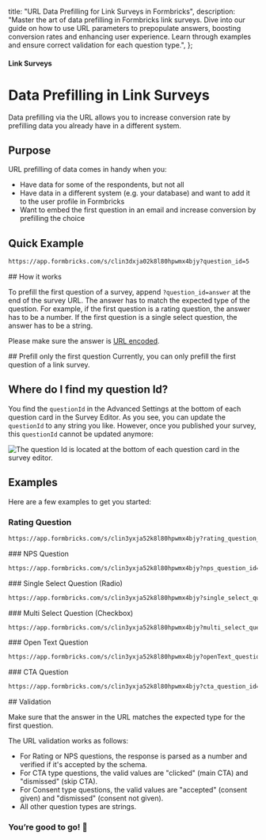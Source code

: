 

  title: "URL Data Prefilling for Link Surveys in Formbricks",
  description: "Master the art of data prefilling in Formbricks link surveys. Dive into our guide on how to use URL parameters to prepopulate answers, boosting conversion rates and enhancing user experience. Learn through examples and ensure correct validation for each question type.",
};

#### Link Surveys

# Data Prefilling in Link Surveys

Data prefilling via the URL allows you to increase conversion rate by prefilling data you already have in a different system.

## Purpose

URL prefilling of data comes in handy when you:

- Have data for some of the respondents, but not all
- Have data in a different system (e.g. your database) and want to add it to the user profile in Formbricks
- Want to embed the first question in an email and increase conversion by prefilling the choice

## Quick Example
<Col>
<CodeGroup title="Example URL">

```sh
https://app.formbricks.com/s/clin3dxja02k8l80hpwmx4bjy?question_id=5
```

</CodeGroup>
</Col>
## How it works

To prefill the first question of a survey, append `?question_id=answer` at the end of the survey URL. The answer has to match the expected type of the question. For example, if the first question is a rating question, the answer has to be a number. If the first question is a single select question, the answer has to be a string.

Please make sure the answer is [URL encoded](https://www.urlencoder.org/).

<Note>
  ## Prefill only the first question 
  Currently, you can only prefill the first question of a link survey.
</Note>

## Where do I find my question Id?

You find the `questionId` in the Advanced Settings at the bottom of each question card in the Survey Editor. As you see, you can update the `questionId` to any string you like. However, once you published your survey, this `questionId` cannot be updated anymore:

<Image
  src={QuestionId}
  alt="The question Id is located at the bottom of each question card in the survey editor."
  quality="100"
  className="rounded-lg max-w-full sm:max-w-3xl md:max-w-2xl"
/>

## Examples

Here are a few examples to get you started:

### Rating Question
<Col>
<CodeGroup title="Translates to 5 stars / points / emojis">

```sh
https://app.formbricks.com/s/clin3yxja52k8l80hpwmx4bjy?rating_question_id=5
```

</CodeGroup>
</Col>
### NPS Question
<Col>
<CodeGroup title="Translates to an NPS rating of 10">

```sh
https://app.formbricks.com/s/clin3yxja52k8l80hpwmx4bjy?nps_question_id=10
```

</CodeGroup>
</Col>
### Single Select Question (Radio)
<Col>
<CodeGroup title="Chooses the option 'Very disappointed' in the single select question. The string has to be identical to the option in your question">

```sh
https://app.formbricks.com/s/clin3yxja52k8l80hpwmx4bjy?single_select_question_id=Very%20disappointed
```

</CodeGroup>
</Col>
### Multi Select Question (Checkbox)
<Col>
<CodeGroup title="Selects three options 'Sun, Palms and Beach' in the multi select question. The strings have to be identical to the options in your question">

```sh
https://app.formbricks.com/s/clin3yxja52k8l80hpwmx4bjy?multi_select_question_id=Sun%2CPalms%2CBeach
```

</CodeGroup>
</Col>
### Open Text Question
<Col>
<CodeGroup title="Adds 'I love Formbricks' as the answer to the open text question">

```sh
https://app.formbricks.com/s/clin3yxja52k8l80hpwmx4bjy?openText_question_id=I%20love%20Formbricks
```

</CodeGroup>
</Col>
### CTA Question
<Col>
<CodeGroup title="Adds 'clicked' as the answer to the CTA question. Alternatively, you can set it to 'dismissed' to skip the question.">

```txt
https://app.formbricks.com/s/clin3yxja52k8l80hpwmx4bjy?cta_question_id=clicked
```

</CodeGroup>
</Col>
## Validation

Make sure that the answer in the URL matches the expected type for the first question.

The URL validation works as follows:

- For Rating or NPS questions, the response is parsed as a number and verified if it's accepted by the schema.
- For CTA type questions, the valid values are "clicked" (main CTA) and "dismissed" (skip CTA).
- For Consent type questions, the valid values are "accepted" (consent given) and "dismissed" (consent not given).
- All other question types are strings.

### You’re good to go! 🎉